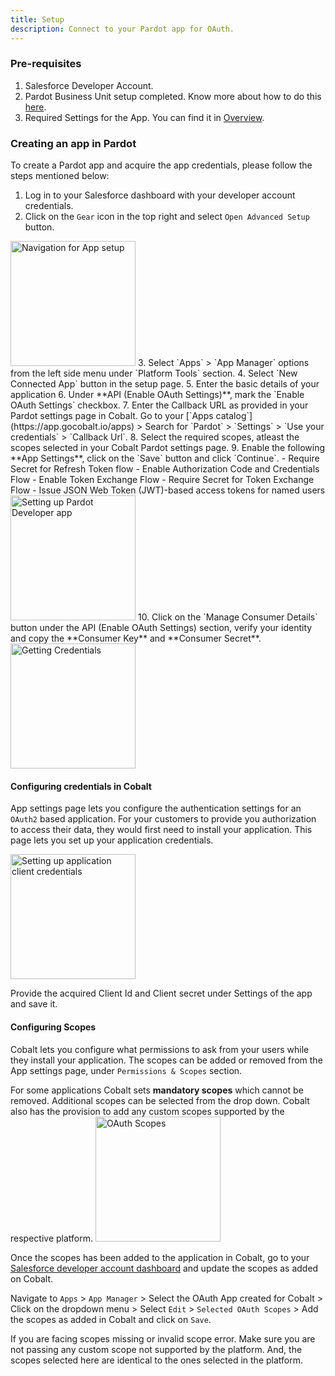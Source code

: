 ```yaml
---
title: Setup
description: Connect to your Pardot app for OAuth.
---
```


### Pre-requisites

1. Salesforce Developer Account.
2. Pardot Business Unit setup completed. Know more about how to do this [here](https://docs.gocobalt.io/resources/integration-providers/pardot_create).
3. Required Settings for the App. You can find it in [Overview](https://docs.gocobalt.io/resources/integration-providers/pardot_overview#required-settings).

### Creating an app in Pardot

To create a Pardot app and acquire the app credentials, please follow the steps mentioned below:

1. Log in to your Salesforce dashboard with your developer account credentials.
2. Click on the `Gear` icon in the top right and select `Open Advanced Setup` button.
<img height="200" src="/images/Salesforce/Salesforce_navigation.png" alt="Navigation for App setup"/>
3. Select `Apps` > `App Manager` options from the left side menu under `Platform Tools` section.
4. Select `New Connected App` button in the setup page.
5. Enter the basic details of your application
6.  Under **API (Enable OAuth Settings)**, mark the `Enable OAuth Settings` checkbox.
7. Enter the Callback URL as provided in your Pardot settings page in Cobalt. Go to your [`Apps catalog`](https://app.gocobalt.io/apps) > Search for `Pardot` > `Settings` > `Use your credentials` > `Callback Url`.
8. Select the required scopes, atleast the scopes selected in your Cobalt Pardot settings page.
9. Enable the following **App Settings**, click on the `Save` button and click `Continue`.
    - Require Secret for Refresh Token flow
    - Enable Authorization Code and Credentials Flow
    - Enable Token Exchange Flow
    - Require Secret for Token Exchange Flow
    - Issue JSON Web Token (JWT)-based access tokens for named users
<img height="200" src="/images/Pardot/pardot_config.png" alt="Setting up Pardot Developer app"/>
10. Click on the `Manage Consumer Details` button under the API (Enable OAuth Settings) section, verify your identity and copy the **Consumer Key** and **Consumer Secret**.
<img height="200" src="/images/Pardot/pardot_credentials.png" alt="Getting Credentials"/>

#### Configuring credentials in Cobalt
App settings page lets you configure the authentication settings for an `OAuth2` based application. For your customers to provide you authorization to access their data,
they would first need to install your application. This page lets you set up your application credentials.

<img height="200" src="/images/Pardot/pardot_cobalt.png" alt="Setting up application client credentials"/>

Provide the acquired Client Id and Client secret under Settings of the app and save it.

#### Configuring Scopes
Cobalt lets you configure what permissions to ask from your users while they install your application. The scopes can be added or removed from the App settings page, under `Permissions & Scopes`
section. 

For some applications Cobalt sets **mandatory scopes** which cannot be removed. Additional scopes can be selected from the drop down. Cobalt also has the provision to add any 
custom scopes supported by the respective platform.
<img height="200" src="/images/Pardot/pardot_scopes.png" alt="OAuth Scopes"/>

Once the scopes has been added to the application in Cobalt, go to your [Salesforce developer account dashboard](https://developer.salesforce.com) and update the scopes as added on Cobalt.

Navigate to  `Apps` > `App Manager` > Select the OAuth App created for Cobalt > Click on the dropdown menu > Select  `Edit` > `Selected OAuth Scopes` > Add the scopes as added in Cobalt and click on `Save`.

<Warning>
If you are facing scopes missing or invalid scope error. Make sure you are not passing any custom scope not supported by the platform. And, the scopes selected here are
identical to the ones selected in the platform.
</Warning>